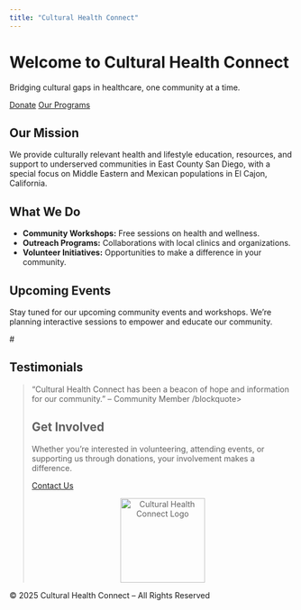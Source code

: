 ```yaml
---
title: "Cultural Health Connect"
---
```



<div class="hero">
  <h1>Welcome to Cultural Health Connect</h1>
  <p>Bridging cultural gaps in healthcare, one community at a time.</p>
  <a href="donate.qmd" class="btn">Donate</a>
  <a href="programs.qmd" class="btn">Our Programs</a>
</div>

<div class="container">
  <h2>Our Mission</h2>
  <p>
    We provide culturally relevant health and lifestyle education, resources, and support to underserved communities in East County San Diego, with a special focus on Middle Eastern and Mexican populations in El Cajon, California.
  </p>

  <h2>What We Do</h2>
  <ul>
    <li><strong>Community Workshops:</strong> Free sessions on health and wellness.</li>
    <li><strong>Outreach Programs:</strong> Collaborations with local clinics and organizations.</li>
    <li><strong>Volunteer Initiatives:</strong> Opportunities to make a difference in your community.</li>
  </ul>

  <h2>Upcoming Events</h2>
  <p>
    Stay tuned for our upcoming community events and workshops. We’re planning interactive sessions to empower and educate our community.
  </p>

 #<h2>Testimonials</h2> <blockquote>"Cultural Health Connect has been a beacon of hope and information for our community." – Community Member /blockquote>

  <h2>Get Involved</h2>
  <p>
    Whether you’re interested in volunteering, attending events, or supporting us through donations, your involvement makes a difference.
  </p>
  <a href="contact.qmd" class="btn">Contact Us</a>

  <p style="text-align: center;">
    <!-- Replace with your actual logo or another image -->
    <img src="images/logo.png" alt="Cultural Health Connect Logo" width="150" />
  </p>
</div>

<footer>
  © 2025 Cultural Health Connect – All Rights Reserved
</footer>
